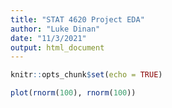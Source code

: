 ```yaml
---
title: "STAT 4620 Project EDA"
author: "Luke Dinan"
date: "11/3/2021"
output: html_document
---
```


```r
knitr::opts_chunk$set(echo = TRUE)
```

```r
plot(rnorm(100), rnorm(100))
```

